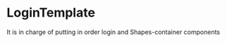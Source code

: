 


<Meta
  title='Components|Templates/LoginTemplate'
  component={LoginTemplate}
/>

# LoginTemplate
It is in charge of putting in order login and Shapes-container components
<Preview>
  <div className='preview1'>
    <Provider store={store}>
      <LoginTemplate />
    </Provider>
    </div>
</Preview>

